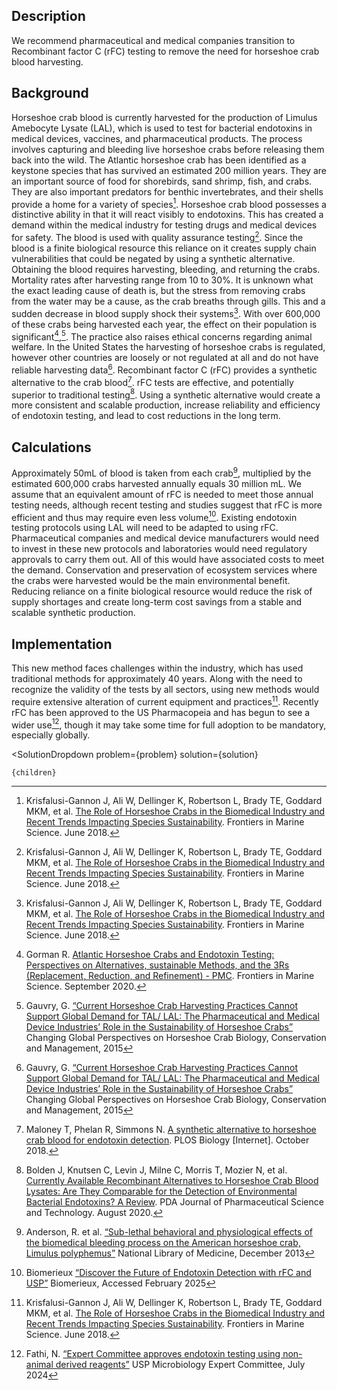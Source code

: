 



## Description
We recommend pharmaceutical and medical companies transition to Recombinant factor C (rFC) testing to remove the need for horseshoe crab blood harvesting.

## Background
Horseshoe crab blood is currently harvested for the production of Limulus Amebocyte Lysate (LAL), which is used to test for bacterial endotoxins in medical devices, vaccines, and pharmaceutical products. The process involves capturing and bleeding live horseshoe crabs before releasing them back into the wild.
The Atlantic horseshoe crab has been identified as a keystone species that has survived an estimated 200 million years. They are an important source of food for shorebirds, sand shrimp, fish, and crabs. They are also important predators for benthic invertebrates, and their shells provide a home for a variety of species[^"1"].
Horseshoe crab blood possesses a distinctive ability in that it will react visibly to endotoxins. This has created a demand within the medical industry for testing drugs and medical devices for safety. The blood is used with quality assurance testing[^"1"]. Since the blood is a finite biological resource this reliance on it creates supply chain vulnerabilities that could be negated by using a synthetic alternative.
Obtaining the blood requires harvesting, bleeding, and returning the crabs. Mortality rates after harvesting range from 10 to 30%. It is unknown what the exact leading cause of death is, but the stress from removing crabs from the water may be a cause, as the crab breaths through gills. This and a sudden decrease in blood supply shock their systems[^"1"]. With over 600,000 of these crabs being harvested each year, the effect on their population is significant[^"2"],[^"5"]. The practice also raises ethical concerns regarding animal welfare. In the United States the harvesting of horseshoe crabs is regulated, however other countries are loosely or not regulated at all and do not have reliable harvesting data[^"5"].
Recombinant factor C (rFC) provides a synthetic alternative to the crab blood[^"4"]. rFC tests are effective, and potentially superior to traditional testing[^"3"]. Using a synthetic alternative would create a more consistent and scalable production, increase reliability and efficiency of endotoxin testing, and lead to cost reductions in the long term.

## Calculations
Approximately 50mL of blood is taken from each crab[^"6"], multiplied by the estimated 600,000 crabs harvested annually equals 30 million mL. We assume that an equivalent amount of rFC is needed to meet those annual testing needs, although recent testing and studies suggest that rFC is more efficient and thus may require even less volume[^"7"].
Existing endotoxin testing protocols using LAL will need to be adapted to using rFC. Pharmaceutical companies and medical device manufacturers would need to invest in these new protocols and laboratories would need regulatory approvals to carry them out. All of this would have associated costs to meet the demand.
Conservation and preservation of ecosystem services where the crabs were harvested would be the main environmental benefit. Reducing reliance on a finite biological resource would reduce the risk of supply shortages and create long-term cost savings from a stable and scalable synthetic production.

## Implementation
This new method faces challenges within the industry, which has used traditional methods for approximately 40 years. Along with the need to recognize the validity of the tests by all sectors, using new methods would require extensive alteration of current equipment and practices[^"1"]. Recently rFC has been approved to the US Pharmacopeia and has begun to see a wider use[^"8"], though it may take some time for full adoption to be mandatory, especially globally.


[^"1"]: Krisfalusi-Gannon J, Ali W, Dellinger K, Robertson L, Brady TE, Goddard MKM, et al.  [The Role of Horseshoe Crabs in the Biomedical Industry and Recent Trends Impacting Species Sustainability](https://www.frontiersin.org/articles/10.3389/fmars.2018.00185/full). Frontiers in Marine Science. June 2018.

[^"2"]: Gorman R.  [Atlantic Horseshoe Crabs and Endotoxin Testing: Perspectives on Alternatives, sustainable Methods, and the 3Rs (Replacement, Reduction, and Refinement) - PMC](https://www.ncbi.nlm.nih.gov/pmc/articles/PMC7612741/). Frontiers in Marine Science. September 2020.

[^"3"]: Bolden J, Knutsen C, Levin J, Milne C, Morris T, Mozier N, et al.  [Currently Available Recombinant Alternatives to Horseshoe Crab Blood Lysates: Are They Comparable for the Detection of Environmental Bacterial Endotoxins? A Review](https://pubmed.ncbi.nlm.nih.gov/32817324/). PDA Journal of Pharmaceutical Science and Technology. August 2020.

[^"4"]: Maloney T, Phelan R, Simmons N. [A synthetic alternative to horseshoe crab blood for endotoxin detection](https://pubmed.ncbi.nlm.nih.gov/30312293/). PLOS Biology [Internet]. October 2018.

[^"5"]: Gauvry, G. [“Current Horseshoe Crab Harvesting Practices Cannot Support Global Demand for TAL/ LAL: The Pharmaceutical and Medical Device Industries’ Role in the Sustainability of Horseshoe Crabs”]( https://doi.org/10.1007/978-3-319-19542-1_27) Changing Global Perspectives on Horseshoe Crab Biology, Conservation and Management, 2015

[^"6"]: Anderson, R. et al. [“Sub-lethal behavioral and physiological effects of the biomedical bleeding process on the American horseshoe crab, Limulus polyphemus”]( https://doi.org/10.1086/BBLv225n3p137) National Library of Medicine, December 2013

[^"7"]: Biomerieux [“Discover the Future of Endotoxin Detection with rFC and USP”]( https://www.biomerieux.com/us/en/education/resource-hub/scientific-library/pharma-microorganisms-library/revolutionize-your-endotoxin-testing/discover-the-future-of-endotoxin-detection.html) Biomerieux, Accessed February 2025

[^"8"]: Fathi, N. [“Expert Committee approves endotoxin testing using non-animal derived reagents”]( https://www.usp.org/news/expert-committee-approves-endotoxin-testing-using-non-animal-derived-reagents) USP Microbiology Expert Committee, July 2024



  <SolutionDropdown
    problem={problem}
    solution={solution}
  >
    {children}
  </SolutionDropdown>

